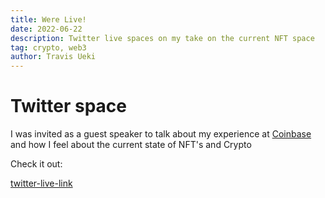 ```yaml
---
title: Were Live!
date: 2022-06-22
description: Twitter live spaces on my take on the current NFT space
tag: crypto, web3
author: Travis Ueki
---
```


# Twitter space

I was invited as a guest speaker to talk about my experience at [Coinbase](https://coinbase.com) and how I feel about the current state of NFT's and Crypto

Check it out:

[twitter-live-link](https://twitter.com/nft4noobs/status/1539187300873420801?s=20&t=OMxNTFvnxTQEsSRau-qjIw)
